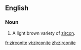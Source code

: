 ==English==

===Noun===
{{en-noun}}

# {{lb|en|mineral}} A light brown variety of [[zircon]].

[[fr:zirconite]]
[[vi:zirconite]]
[[zh:zirconite]]